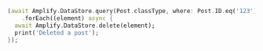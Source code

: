 ```dart
(await Amplify.DataStore.query(Post.classType, where: Post.ID.eq('123')))
    .forEach((element) async {
  await Amplify.DataStore.delete(element);
  print('Deleted a post');
});
```
